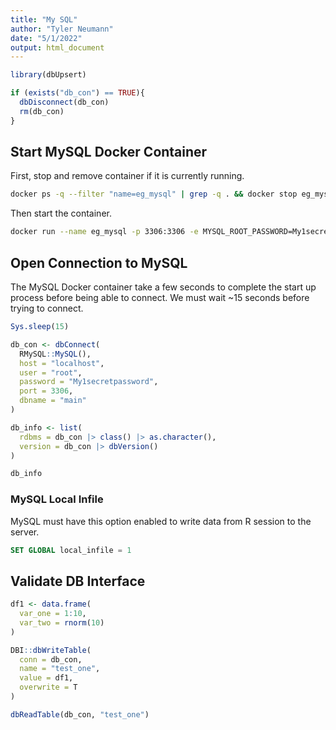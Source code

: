 ```yaml
---
title: "My SQL"
author: "Tyler Neumann"
date: "5/1/2022"
output: html_document
---
```


```r
library(dbUpsert)
```

```r
if (exists("db_con") == TRUE){
  dbDisconnect(db_con)
  rm(db_con)
}
```

## Start MySQL Docker Container ##

First, stop and remove container if it is currently running.

```bash
docker ps -q --filter "name=eg_mysql" | grep -q . && docker stop eg_mysql && docker rm -fv eg_mysql
```

Then start the container.

```bash
docker run --name eg_mysql -p 3306:3306 -e MYSQL_ROOT_PASSWORD=My1secretpassword -e MYSQL_DATABASE=main -d mysql
```

## Open Connection to MySQL ##

The MySQL Docker container take a few seconds to complete the start up process before being able to connect. We must wait ~15 seconds before trying to connect.

```r
Sys.sleep(15)

db_con <- dbConnect(
  RMySQL::MySQL(),
  host = "localhost",
  user = "root",
  password = "My1secretpassword",
  port = 3306,
  dbname = "main"
)

db_info <- list(
  rdbms = db_con |> class() |> as.character(),
  version = db_con |> dbVersion()
)

db_info
```

### MySQL Local Infile ###

MySQL must have this option enabled to write data from R session to the server.

```sql
SET GLOBAL local_infile = 1
```

## Validate DB Interface ##

```r
df1 <- data.frame(
  var_one = 1:10,
  var_two = rnorm(10)
)

DBI::dbWriteTable(
  conn = db_con,
  name = "test_one",
  value = df1,
  overwrite = T
)
```

```r
dbReadTable(db_con, "test_one")
```
